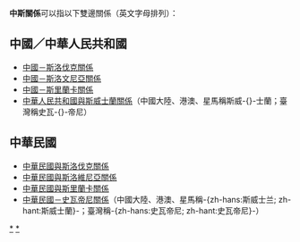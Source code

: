 {{noteTA|G1=Country}}
'''中斯關係'''可以指以下雙邊關係（英文字母排列）：

==中國／中華人民共和國==
* [[中國－斯洛伐克關係|中國－斯洛伐克關係]]
* [[中國－斯洛文尼亞關係|中國－斯洛文尼亞關係]]
* [[中國－斯里蘭卡關係|中國－斯里蘭卡關係]]
* [[中華人民共和國與斯威士蘭關係|中華人民共和國與斯威士蘭關係]]（中國大陸、港澳、星馬稱斯威-{}-士蘭；臺灣稱史瓦-{}-帝尼）

==中華民國==
{{主條目消歧義|「'''臺斯關係'''」重新導向至此。}}
*[[中華民國與斯洛伐克關係|中華民國與斯洛伐克關係]]
*[[中華民國與斯洛維尼亞關係|中華民國與斯洛維尼亞關係]]
*[[中華民國與斯里蘭卡關係|中華民國與斯里蘭卡關係]]
*[[中華民國－史瓦帝尼關係|中華民國－史瓦帝尼關係]]（中國大陸、港澳、星馬稱-{zh-hans:斯威士兰; zh-hant:斯威士蘭}-；臺灣稱-{zh-hans:史瓦帝尼; zh-hant:史瓦帝尼}-）

{{disambig|Cat=四字消歧义}}
[[Category:中華人民共和國雙邊關係消歧義|*]]
[[Category:中華民國雙邊關係消歧義|*]]